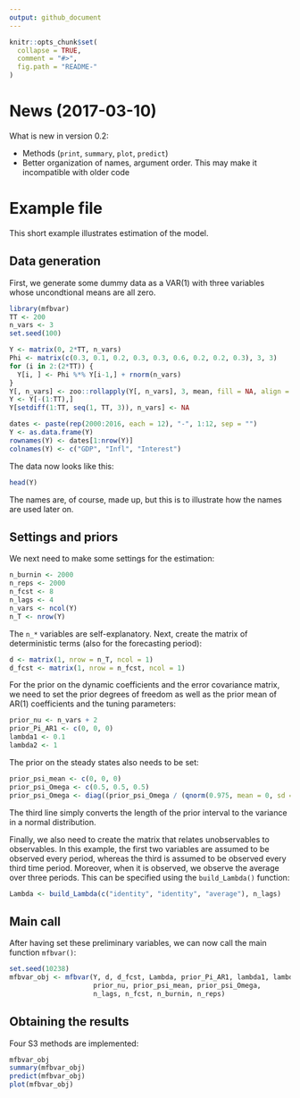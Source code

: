 ```yaml
---
output: github_document
---
```


<!-- README.md is generated from README.Rmd. Please edit that file -->

```r
knitr::opts_chunk$set(
  collapse = TRUE,
  comment = "#>",
  fig.path = "README-"
)
```
# News (2017-03-10)
What is new in version 0.2:

- Methods (`print`, `summary`, `plot`, `predict`)
- Better organization of names, argument order. This may make it incompatible with older code

# Example file

This short example illustrates estimation of the model.

## Data generation
First, we generate some dummy data as a VAR(1) with three variables whose uncondtional means are all zero.
```r
library(mfbvar)
TT <- 200
n_vars <- 3
set.seed(100)

Y <- matrix(0, 2*TT, n_vars)
Phi <- matrix(c(0.3, 0.1, 0.2, 0.3, 0.3, 0.6, 0.2, 0.2, 0.3), 3, 3)
for (i in 2:(2*TT)) {
  Y[i, ] <- Phi %*% Y[i-1,] + rnorm(n_vars)
}
Y[, n_vars] <- zoo::rollapply(Y[, n_vars], 3, mean, fill = NA, align = "right")
Y <- Y[-(1:TT),]
Y[setdiff(1:TT, seq(1, TT, 3)), n_vars] <- NA

dates <- paste(rep(2000:2016, each = 12), "-", 1:12, sep = "")
Y <- as.data.frame(Y)
rownames(Y) <- dates[1:nrow(Y)]
colnames(Y) <- c("GDP", "Infl", "Interest")
```

The data now looks like this:
```r
head(Y)
```
The names are, of course, made up, but this is to illustrate how the names are used later on.

## Settings and priors
We next need to make some settings for the estimation:
```r
n_burnin <- 2000
n_reps <- 2000
n_fcst <- 8
n_lags <- 4
n_vars <- ncol(Y)
n_T <- nrow(Y)
```

The `n_*` variables are self-explanatory. Next, create the matrix of deterministic terms (also for the forecasting period):
```r
d <- matrix(1, nrow = n_T, ncol = 1)
d_fcst <- matrix(1, nrow = n_fcst, ncol = 1)
```

For the prior on the dynamic coefficients and the error covariance matrix, we need to set the prior degrees of freedom as well as the prior mean of AR(1) coefficients and the tuning parameters:
```r
prior_nu <- n_vars + 2 
prior_Pi_AR1 <- c(0, 0, 0) 
lambda1 <- 0.1
lambda2 <- 1
```
The prior on the steady states also needs to be set:
```r
prior_psi_mean <- c(0, 0, 0) 
prior_psi_Omega <- c(0.5, 0.5, 0.5) 
prior_psi_Omega <- diag((prior_psi_Omega / (qnorm(0.975, mean = 0, sd = 1)*2))^2) 
```
The third line simply converts the length of the prior interval to the variance in a normal distribution.

Finally, we also need to create the matrix that relates unobservables to observables. In this example, the first two variables are assumed to be observed every period, whereas the third is assumed to be observed every third time period. Moreover, when it is observed, we observe the average over three periods. This can be specified using the `build_Lambda()` function:
```r
Lambda <- build_Lambda(c("identity", "identity", "average"), n_lags)
```

## Main call
After having set these preliminary variables, we can now call the main function `mfbvar()`:
```r
set.seed(10238)
mfbvar_obj <- mfbvar(Y, d, d_fcst, Lambda, prior_Pi_AR1, lambda1, lambda2, 
                     prior_nu, prior_psi_mean, prior_psi_Omega, 
                     n_lags, n_fcst, n_burnin, n_reps) 
```


## Obtaining the results
Four S3 methods are implemented:

```r
mfbvar_obj
summary(mfbvar_obj)
predict(mfbvar_obj)
plot(mfbvar_obj)
```

